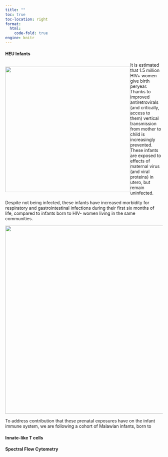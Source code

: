 ```yaml
---
title: ""
toc: true
toc-location: right
format: 
  html: 
    code-fold: true
engine: knitr
---
```


#### HEU Infants
<div> 
<div style="float: left">
![](images/HEUInfants.png){width=400}
</div>
It is estimated that 1.5 million HIV+ women give birth peryear. Thanks to improved antiretrovirals (and critically, access to them) vertical transmission from mother to child is increasingly prevented. These infants are exposed to effects of maternal virus (and viral proteins) in utero, but remain uninfected.

Despite not being infected, these infants have increased morbidity for respiratory and gastrointestinal infections during their first six months of life, compared to infants born to HIV- women living in the same communities.

</div>


![](images/MalawiHEUCohort.png){width="600"}

To address contribution that these prenatal exposures have on the infant immune system, we are following a cohort of Malawian infants, born to



#### Innate-like T cells

#### Spectral Flow Cytometry
